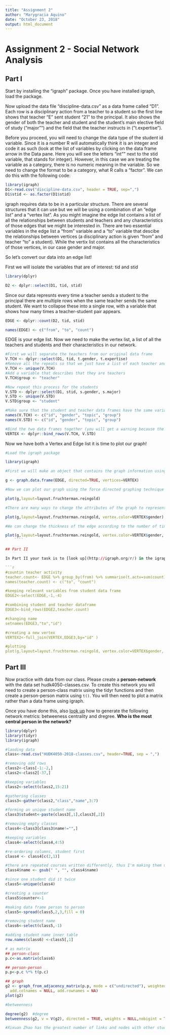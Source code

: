 ```yaml
---
title: "Assignment 2"
author: "Marygracia Aquino"
date: "October 23, 2018"
output: html_document
---
```


# Assignment 2 - Social Network Analysis

## Part I
Start by installing the "igraph" package. Once you have installed igraph, load the package.

Now upload the data file "discipline-data.csv" as a data frame called "D1". Each row is a disciplinary action from a teacher to a student so the first line shows that teacher "E" sent student "21" to the principal. It also shows the gender of both the teacher and student and the student's main elective field of study ("major"") and the field that the teacher instructs in ("t.expertise").

Before you proceed, you will need to change the data type of the student id variable. Since it is a number R will automatically think it is an integer and code it as such (look at the list of variables by clicking on the data frame arrow in the Data pane. Here you will see the letters "int"" next to the stid variable, that stands for integer). However, in this case we are treating the variable as a category, there is no numeric meaning in the variable. So we need to change the format to be a category, what R calls a "factor". We can do this with the following code:

```r
library(igraph)
D1<-read.csv("discipline-data.csv", header = TRUE, sep=",")
D1$stid <- as.factor(D1$stid)
```

igraph requires data to be in a particular structure. There are several structures that it can use but we will be using a combination of an "edge list" and a "vertex list". As you might imagine the edge list contains a list of all the relationships between students and teachers and any characteristics of those edges that we might be interested in. There are two essential variables in the edge list a "from" variable and a "to" variable that descibe the relationships between vertices (a disciplinary action is given "from" and teacher "to" a student). While the vertix list contains all the characteristics of those vertices, in our case gender and major.

So let's convert our data into an edge list!

First we will isolate the variables that are of interest: tid and stid

```r
library(dplyr)

D2 <- dplyr::select(D1, tid, stid)
```

Since our data represnts every time a teacher sends a student to the principal there are multiple rows when the same teacher sends the same student. We want to collapse these into a single row, with a variable that shows how many times a teacher-student pair appears.

```r

EDGE <- dplyr::count(D2, tid, stid)

names(EDGE) <- c("from", "to", "count")

```

EDGE is your edge list. Now we need to make the vertex list, a list of all the teachers and students and their characteristics in our network.

```r

#First we will separate the teachers from our original data frame
V.TCH <- dplyr::select(D1, tid, t.gender, t.expertise)
#Remove all the repeats so that we just have a list of each teacher and their characteristics
V.TCH <- unique(V.TCH)
#Add a variable that describes that they are teachers
V.TCH$group <- "teacher"

#Now repeat this process for the students
V.STD <- dplyr::select(D1, stid, s.gender, s.major)
V.STD <- unique(V.STD)
V.STD$group <- "student"

#Make sure that the student and teacher data frames have the same variables names
names(V.TCH) <- c("id", "gender", "topic", "group")
names(V.STD) <- c("id", "gender", "topic", "group")

#Bind the two data frames together (you will get a warning because the teacher data frame has 5 types of id (A,B,C,D,E) and the student has 25 (1-30), this isn't a problem)
VERTEX <- dplyr::bind_rows(V.TCH, V.STD)

```

Now we have both a Vertex and Edge list it is time to plot our graph!

```r
#Load the igraph package

library(igraph)

#First we will make an object that contains the graph information using our two dataframes EDGE and VERTEX. Notice that we have made "directed = TRUE" - our graph is directed since discipline is being given from a teacher to a student.

g <- graph.data.frame(EDGE, directed=TRUE, vertices=VERTEX)

#Now we can plot our graph using the force directed graphing technique - our old friend Fruchertman-Reingold!

plot(g,layout=layout.fruchterman.reingold)

#There are many ways to change the attributes of the graph to represent different characteristics of the newtork. For example, we can color the nodes according to gender.

plot(g,layout=layout.fruchterman.reingold, vertex.color=VERTEX$gender)

#We can change the thickness of the edge according to the number of times a particular teacher has sent a particular student to the principal.

plot(g,layout=layout.fruchterman.reingold, vertex.color=VERTEX$gender, edge.width=EDGE$count)
    ````

## Part II

In Part II your task is to [look up](http://igraph.org/r/) in the igraph documentation and create a graph that sizes the student vertices in terms of the number of disciplinary actions they have recieved, and the teachers in terms of the number of disciplinary actions they have given out.

```r

#countin teacher activity
teacher.count<- EDGE %>% group_by(from) %>% summarise(t.actv=sum(count))
names(teacher.count) <- c("to", "count")

#keeping relevant variables from student data frame
EDGE2<-select(EDGE,-1,-4)

#combining student and teacher dataframe
EDGE3<-bind_rows(EDGE2,teacher.count)

#changing name
setnames(EDGE3,"to","id")

#creating a new vertex
VERTEX2<-full_join(VERTEX,EDGE3,by="id" )

#plotting
plot(g,layout=layout.fruchterman.reingold, vertex.color=VERTEX$gender, vertex.size=VERTEX2$count)
```


## Part III

Now practice with data from our class. Please create a **person-network** with the data set hudk4050-classes.csv. To create this network you will need to create a person-class matrix using the tidyr functions and then create a person-person matrix using `t()`. You will then need to plot a matrix rather than a data frame using igraph.

Once you have done this, also [look up](http://igraph.org/r/) how to generate the following network metrics: betweeness centrality and dregree. **Who is the most central person in the network?**

```r
library(dplyr)
library(tidyr)
library(igraph)

#laoding data
class<-read.csv("HUDK4050-2018-classes.csv", header=TRUE, sep = ",")

#removing odd rows
class2<-class[-1:-2,]
class2<-class2[-37,]

#keeping variables
class2<-select(class2,15:21)

#gathering classes
class3<-gather(class2,"class","name",3:7)

#forming an unique student name
class3$student<-paste(class3[,1],class3[,2])

#removing empty classes
class4<-class3[class3$name!="",]

#keeping variables
class4<-select(class4,4:5)

#re-ordering columns, student first
class4 <- class4[c(2,1)]

#there are repeated courses written differently, thus I'm making them unique
class4$name <- gsub(" ", "", class4$name)

#since one student did it twice
class5<-unique(class4)

#creating a counter
class5$counter<-1

#making data frame person to person
class5<-spread(class5,2,3,fill = 0)

#removing student name
class6<-select(class5,-1)

#adding student name inner table
row.names(class6) <-class5[,1]

# as matrix
## person-class
p.c<-as.matrix(class6)

## person-person
p.p<-p.c %*% t(p.c)

## graph
g2 <- graph_from_adjacency_matrix(p.p, mode = c("undirected"), weighted = NULL, diag = FALSE,
  add.colnames = NULL, add.rownames = NA)
plot(g2)

#betweenness

degree(g2)  #degree
betweenness(g2, v = V(g2), directed = TRUE, weights = NULL,nobigint = TRUE, normalized = FALSE)

#Xixuan Zhao has the greatest number of links and nodes with other students in the class, becoming him Xixuan the most central person in the class. 

```

